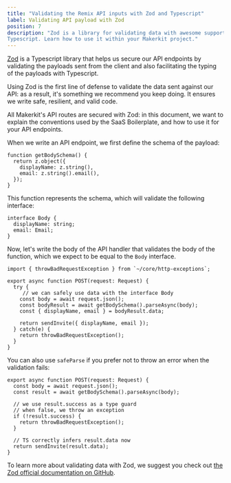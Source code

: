 ```yaml
---
title: "Validating the Remix API inputs with Zod and Typescript"
label: Validating API payload with Zod
position: 7
description: "Zod is a library for validating data with awesome support for
Typescript. Learn how to use it within your Makerkit project."
---
```


[Zod](https://github.com/colinhacks/zod) is a Typescript library that helps us
secure our API endpoints by validating the payloads sent
from the client and also facilitating the typing of the payloads with
Typescript.

Using Zod is the first line of defense to validate the data sent against our
API: as a result, it's something we recommend you keep doing. It ensures we
write safe, resilient, and valid code.

All Makerkit's API routes are secured with Zod: in this document, we want
to explain the conventions used by the SaaS Boilerplate, and how to use it
for your API endpoints.

When we write an API endpoint, we first define the schema of the payload:

```tsx
function getBodySchema() {
  return z.object({
    displayName: z.string(),
    email: z.string().email(),
  });
}
```

This function represents the schema, which will validate the following
interface:

```tsx
interface Body {
  displayName: string;
  email: Email;
}
```

Now, let's write the body of the API handler that validates the body of the
function, which we expect to be equal to the `Body` interface.

```tsx
import { throwBadRequestException } from `~/core/http-exceptions`;

export async function POST(request: Request) {
  try {
     // we can safely use data with the interface Body
    const body = await request.json();
    const bodyResult = await getBodySchema().parseAsync(body);
    const { displayName, email } = bodyResult.data;

    return sendInvite({ displayName, email });
  } catch(e) {
    return throwBadRequestException();
  }
}
```

You can also use `safeParse` if you prefer not to throw an error when the
validation fails:

```tsx
export async function POST(request: Request) {
  const body = await request.json();
  const result = await getBodySchema().parseAsync(body);

  // we use result.success as a type guard
  // when false, we throw an exception
  if (!result.success) {
    return throwBadRequestException();
  }

  // TS correctly infers result.data now
  return sendInvite(result.data);
}
```

To learn more about validating data with Zod, we suggest you
check out [the Zod official documentation on GitHub](https://github.com/colinhacks/zod).
